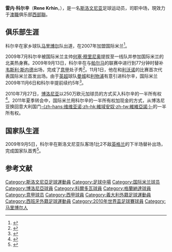 {{noteTA
|T=zh-hans:雷内·科尔辛;zh-hk:雲尼卡軒;zh-tw:雷內·科辛;
|G1=足球
|G2=意甲
|1=zh-hans:雷内·科尔辛;zh-hk:雲尼卡軒;zh-tw:雷內·科辛;
|2=zh-hans:科尔辛;zh-hk:雲尼卡軒;zh-tw:科辛;
|3=zh-hans:何塞·穆里尼奥;zh-hk:荷西·摩連奴;zh-tw:若澤·穆里尼奧;
|4=zh-hans:韦斯利·斯内德;zh-hk:衛斯理·史奈達;zh-tw:衛斯理·斯內德;
}}
{{Football player infobox
| playername = 雷内·科尔辛<br />''Rene Krhin''
| image = Rene Krhin - Inter Mailand (1).jpg
| fullname = Rene Krhin
| height = {{height|m=1.89}}
| nickname =
| dateofbirth = {{birth date and age|1990|5|21}}
| cityofbirth = [[马里博尔|马里博尔]]
| countryofbirth = {{flagicon|Yugoslavia}} [[南斯拉夫|南斯拉夫]]
| currentclub = [[西部聯足球會|西部聯]]
| clubnumber = 16
| position = 中场
| youthyears = 1999-2007<br>2007-2009
| youthclubs = [[馬里博爾足球俱樂部|马里博尔]]<br>[[国际米兰|国际米兰]]
| years = 2009-2010<br>2010-2014<br>2014-2015<br>2015<br>2015-2018<br>2017-2018<br>2018-2020<br>2021<br>2021-
| clubs = [[国际米兰|国际米兰]]<br>[[博洛尼亚足球俱乐部|博洛尼亚]]<br>[[国际米兰|国际米兰]]<br>→ [[科尔多瓦足球俱乐部|科尔多瓦]] (外借)<br>[[格拉纳达足球俱乐部|格拉纳达]]<br>→ [[南特足球俱乐部|南特]] (外借)<br>[[南特足球俱乐部|南特]]<br>[[卡斯迪隆體育會|卡斯迪隆]]<br>[[西部聯足球會|西部聯]]
| caps(goals) = 5 (0)<br>59 (1)<br>3 (0)<br>14 (0)<br>36 (0)<br>18 (1)<br>24 (0)<br>7 (0)<br>6 (0)
| nationalyears1 = 2007-2009 | nationalteam1 = 斯洛文尼亚U19 | nationalcaps1 = 9 | nationalgoals1 = 1
| nationalyears2 = 2011 | nationalteam2 = [[斯洛文尼亞21歲以下國家足球隊|斯洛文尼亚U21]] | nationalcaps2 = 7 | nationalgoals2 = 0
| nationalyears3 = 2009-2019 | nationalteam3 = {{flagicon|SVN}} [[斯洛文尼亚国家足球队|斯洛文尼亚]] | nationalcaps3 = 48 | nationalgoals3 = 2
| pcupdate = 2022年3月5日
| ntupdate = 2019年11月19日
}}

'''雷内·科尔辛'''（'''Rene Krhin'''，{{bd|1990年|5月21日|catIdx=K}}），是一名[[斯洛文尼亚|斯洛文尼亚]]足球运动员，司职中场，現效力于[[澳職|澳職]]俱乐部[[西部聯足球會|西部聯]]。

==俱乐部生涯==
科尔辛在家乡球队[[馬里博爾足球俱樂部|马里博尔]]队出道，在2007年加盟国际米兰<ref>{{cite news|url=http://www.inter.it/aas/news/reader?L=en&N=25141|title=THREE NEW PLAYERS FOR INTER PRIMAVERA|date=2007-01-05|accessdate=2009-09-07|publisher=FC Internazionale Milano|archive-date=2007-09-30|archive-url=https://web.archive.org/web/20070930182624/http://www.inter.it/aas/news/reader?N=25141&L=en|dead-url=no}}</ref>。

2009年7月科尔辛被国际米兰主帅[[何塞·穆里尼奥|何塞·穆里尼奥]]提拔至一线队并参加国际米兰的北美热身赛。2009年9月13日，科尔辛在与[[帕尔玛足球俱乐部|帕尔马]]的联赛中进行到77分钟时替补[[韦斯利·斯内德|韦斯利·斯内德]]出场，完成了[[意甲|意甲]]处子秀<ref>{{cite news |url=http://www.espnstar.com.cn/pub/international/2009/0913/135904.htm |publisher=espnstar中文网 |accessdate=2009-09-22 |date=2009-09-13 |title=锋线双枪齐建功 国际米兰主场力擒帕尔马}}</ref>。11月1日，他在和[[利沃诺体育俱乐部|利沃诺]]的比赛首次代表国际米兰首发出场。由于[[英超|英超]]球队[[曼城|曼城]]和[[利物浦|利物浦]]有意引进科尔辛，国际米兰2009年11月6日和科尔辛提前续约5年<ref>{{cite news |url=http://sports.163.com/09/1107/17/5NHLF3VP00051CD5.html |publisher=网易 |accessdate=2009-11-15 |date=2009-11-07 |title=国米5年长约绑定两青年队瑰宝 英超双雄无缘挖角 |archive-date=2020-08-04 |archive-url=https://web.archive.org/web/20200804150553/http://sports.163.com/09/1107/17/5NHLF3VP00051CD5.html |dead-url=no }}</ref>。

2010年7月27日，[[博洛尼亚足球俱乐部|博洛尼亚]]以250万欧元加球员的方式买入科尔辛的一半所有权<ref>{{cite news|url=http://www.bolognafc.it/it/news/pagine/9024/Krhin-%C3%A8-al-Bologna.html|title=Krhin è al Bologna|date=27 July 2010|accessdate=27 July 2010|work=Bologna FC 1909|language=it|deadurl=yes|archiveurl=https://archive.is/20100730074141/http://www.bolognafc.it/it/news/pagine/9024/Krhin-è-al-Bologna.html|archivedate=2010-07-30}}</ref>。2011年夏季转会中，国际米兰用科尔辛的一半所有权加现金的方式，从博洛尼亚换回意大利国门[[埃米利亚诺·维维亚诺|-{zh-hans:维维亚诺;zh-hk:維域安奴;zh-tw:維維亞諾;}-]]的一半所有权。

==国家队生涯==
2009年9月5日，科尔辛在斯洛文尼亚队客场1比2不敌[[英格兰国家足球队|英格兰]]的下半场替补出场，完成国家队首秀<ref>{{cite news |url=http://inter.sina.com.cn/news/2009-09-07/04509473.html |publisher=国际米兰中文官方网站 |accessdate=2009-09-22 |date=2009-09-07 |title=科尔辛首次代表斯洛文尼亚国家队出战 |archive-date=2016-03-04 |archive-url=https://web.archive.org/web/20160304081547/http://inter.sina.com.cn/news/2009-09-07/04509473.html |dead-url=no }}</ref>。


==参考文献==
{{reflist}}

{{西部聯球員名單}}
{{2010年世界盃足球賽斯洛文尼亞參賽名單}}

{{DEFAULTSORT:Krhin ,Rene}}
[[Category:斯洛文尼亞足球運動員|Category:斯洛文尼亞足球運動員]]
[[Category:足球中場|Category:足球中場]]
[[Category:国际米兰球员|Category:国际米兰球员]]
[[Category:博洛尼亞球員|Category:博洛尼亞球員]]
[[Category:科爾多瓦球員|Category:科爾多瓦球員]]
[[Category:格蘭納達球員|Category:格蘭納達球員]]
[[Category:意甲球员|Category:意甲球员]]
[[Category:西甲球員|Category:西甲球員]]
[[Category:義大利外籍足球運動員|Category:義大利外籍足球運動員]]
[[Category:西班牙外籍足球運動員|Category:西班牙外籍足球運動員]]
[[Category:2010年世界盃足球賽球員|Category:2010年世界盃足球賽球員]]
[[Category:马里博尔人|Category:马里博尔人]]